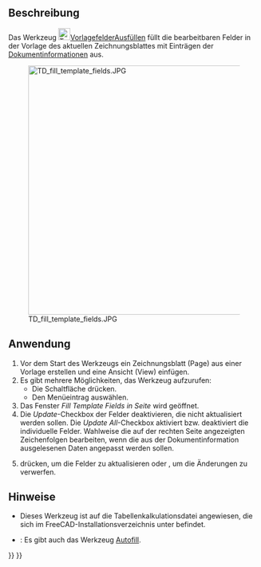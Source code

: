 <languages/>

{{Docnav/de
|[[TechDraw_PageTemplate/de|Seitenvorlage]]
|[[TechDraw_RedrawPage/de|SeiteNeuZeichnen]]
|[[TechDraw_Workbench/de|TechDraw]]
|IconL=TechDraw_PageTemplate.svg
|IconR=TechDraw_RedrawPage.svg
|IconC=Workbench_TechDraw.svg
}}

{{GuiCommand/de
|Name=TechDraw FillTemplateFields
|Name/de=TechDraw VorlagefelderAusfüllen
|MenuLocation=TechDraw → Seite → Vorlagenfelder aktualisieren
|Workbenches=[[TechDraw_Workbench/de|TechDraw]]
|Version=1.0
|SeeAlso=
}}

<span id="Description"></span>
==Beschreibung==

Das Werkzeug [[Image:TechDraw_FillTemplateFields.svg|24px]][[TechDraw_FillTemplateFields/de|VorlagefelderAusfüllen]] füllt die bearbeitbaren Felder in der Vorlage des aktuellen Zeichnungsblattes mit Einträgen der [[Std_ProjectInfo/de|Dokumentinformationen]] aus.

[[Image:TD_fill_template_fields.JPG|500px]]

<span id="Usage"></span>
==Anwendung==

# Vor dem Start des Werkzeugs ein Zeichnungsblatt (Page) aus einer Vorlage erstellen und eine Ansicht (View) einfügen.
# Es gibt mehrere Möglichkeiten, das Werkzeug aufzurufen:
#* Die Schaltfläche {{Button|[[Image:TechDraw_FillTemplateFields.svg|16px]] [[TechDraw_FillTemplateFields/de|Vorlagenfelder aktualisieren]]}} drücken.
#* Den Menüeintrag {{MenuCommand|TechDraw → Seite → [[Image:TechDraw_FillTemplateFields.svg|16px]] Vorlagenfelder aktualisieren}} auswählen.
# Das Fenster ''Fill Template Fields in Seite'' wird geöffnet.
# Die ''Update''-Checkbox der Felder deaktivieren, die nicht aktualisiert werden sollen. Die ''Update All''-Checkbox aktiviert bzw. deaktiviert die individuelle Felder. Wahlweise die auf der rechten Seite angezeigten Zeichenfolgen bearbeiten, wenn die aus der Dokumentinformation ausgelesenen Daten angepasst werden sollen.
# {{Button|Ok}} drücken, um die Felder zu aktualisieren oder {{Button|Abbrechen}} , um die Änderungen zu verwerfen.

<span id="Notes"></span>
==Hinweise==

* Dieses Werkzeug ist auf die Tabellenkalkulationsdatei {{FileName|FillTemplateFields.csv}} angewiesen, die sich im FreeCAD-Installationsverzeichnis unter {{FileName|.../share/Mod/TechDraw/CSVdata}} befindet.
* {{Version/de|1.0}}: Es gibt auch das Werkzeug [[TechDraw_Templates/de#Description|Autofill]].


{{Docnav/de
|[[TechDraw_PageTemplate/de|Seitenvorlage]]
|[[TechDraw_RedrawPage/de|SeiteNeuZeichnen]]
|[[TechDraw_Workbench/de|TechDraw]]
|IconL=TechDraw_PageTemplate.svg
|IconR=TechDraw_RedrawPage.svg
|IconC=Workbench_TechDraw.svg
}}

{{TechDraw Tools navi{{#translation:}}}}
{{Userdocnavi{{#translation:}}}}
{{clear}}